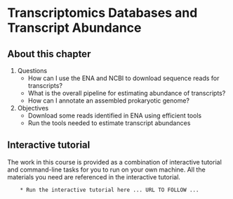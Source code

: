 # Transcriptomics Databases and Transcript Abundance

## About this chapter

1. Questions
    * How can I use the ENA and NCBI to download sequence reads for transcripts?
    * What is the overall pipeline for estimating abundance of transcripts?
    * How can I annotate an assembled prokaryotic genome?
2. Objectives
    * Download some reads identified in ENA using efficient tools
    * Run the tools needed to estimate transcript abundances

## Interactive tutorial

The work in this course is provided as a combination of interactive tutorial and command-line tasks for you to run on your own machine. All the materials you need are referenced in the interactive tutorial.

```block2

    * Run the interactive tutorial here ... URL TO FOLLOW ... 

```
